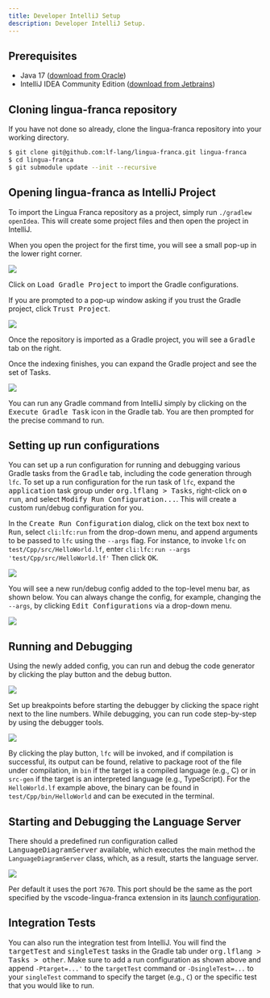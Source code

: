 ```yaml
---
title: Developer IntelliJ Setup
description: Developer IntelliJ Setup.
---
```


## Prerequisites

- Java 17 ([download from Oracle](https://www.oracle.com/java/technologies/downloads/))
- IntelliJ IDEA Community Edition ([download from Jetbrains](https://www.jetbrains.com/idea/download/))

## Cloning lingua-franca repository

If you have not done so already, clone the lingua-franca repository into your working directory.

```sh
$ git clone git@github.com:lf-lang/lingua-franca.git lingua-franca
$ cd lingua-franca
$ git submodule update --init --recursive
```

## Opening lingua-franca as IntelliJ Project

To import the Lingua Franca repository as a project, simply run `./gradlew openIdea`.
This will create some project files and then open the project in IntelliJ.

When you open the project for the first time, you will see a small pop-up in the lower right corner.

![](./../assets/images/intellij/gradle_import.png)

Click on <kbd>Load Gradle Project</kbd> to import the Gradle configurations.

If you are prompted to a pop-up window asking if you trust the Gradle project, click <kbd>Trust Project</kbd>.

![](./../assets/images/intellij/trust_gradle_project.png)

Once the repository is imported as a Gradle project, you will see a <kbd>Gradle</kbd> tab on the right.

Once the indexing finishes, you can expand the Gradle project and see the set of Tasks.

![](./../assets/images/intellij/expand_gradle_tab.png)

You can run any Gradle command from IntelliJ simply by clicking on the <kbd>Execute Gradle Task</kbd> icon in the Gradle tab. You are then prompted for the precise command to run.

## Setting up run configurations

You can set up a run configuration for running and debugging various Gradle tasks from the <kbd>Gradle</kbd> tab, including the code generation through `lfc`.
To set up a run configuration for the run task of `lfc`, expand the <kbd>application</kbd> task group under <kbd>org.lflang \> Tasks</kbd>, right-click on <kbd>⚙️ run</kbd>, and select <kbd>Modify Run Configuration...</kbd>.
This will create a custom run/debug configuration for you.

In the <kbd>Create Run Configuration</kbd> dialog, click on the text box next to <kbd>Run</kbd>, select `cli:lfc:run` from the drop-down menu, and append arguments to be passed to `lfc` using the `--args` flag. For instance, to invoke `lfc` on `test/Cpp/src/HelloWorld.lf`, enter `cli:lfc:run --args 'test/Cpp/src/HelloWorld.lf'` Then click <kbd>OK</kbd>.

![](./../assets/images/intellij/run_config_lf_program.png)

You will see a new run/debug config added to the top-level menu bar, as shown below.
You can always change the config, for example, changing the `--args`, by clicking <kbd>Edit Configurations</kbd> via a drop-down menu.

![](./../assets/images/intellij/new_runlfc_config.png)

## Running and Debugging

Using the newly added config, you can run and debug the code generator by clicking the play button and the debug button.

![](./../assets/images/intellij/run_debug_buttons.png)

Set up breakpoints before starting the debugger by clicking the space right next to the line numbers.
While debugging, you can run code step-by-step by using the debugger tools.

![](./../assets/images/intellij/debugger_screen.png)

By clicking the play button, `lfc` will be invoked, and if compilation is successful, its output can be found, relative to package root of the file under compilation, in `bin` if the target is a compiled language (e.g., C) or in `src-gen` if the target is an interpreted language (e.g., TypeScript).  For the `HelloWorld.lf` example above, the binary can be found in `test/Cpp/bin/HelloWorld` and can be executed in the terminal.

## Starting and Debugging the Language Server

There should a predefined run configuration called <kbd>LanguageDiagramServer</kbd> available, which executes the main method the `LanguageDiagramServer` class, which, as a result, starts the language server.

![](./../assets/images/intellij/run_config_language_server.png)

Per default it uses the port `7670`. This port should be the same as the port specified by the vscode-lingua-franca extension in its [launch configuration](https://github.com/lf-lang/vscode-lingua-franca/blob/38515b4aa0de68383a88a0d4daf56cdb8c5b9b4c/.vscode/launch.json#L25).

## Integration Tests

You can also run the integration test from IntelliJ. You will find the <kbd>targetTest</kbd> and <kbd>singleTest</kbd> tasks in the Gradle tab under <kbd>org.lflang \> Tasks \> other</kbd>. Make sure to add a run configuration as shown above and append `-Ptarget=...'` to the `targetTest` command or `-DsingleTest=...` to your `singleTest` command to specify the target (e.g., `C`) or the specific test that you would like to run.
